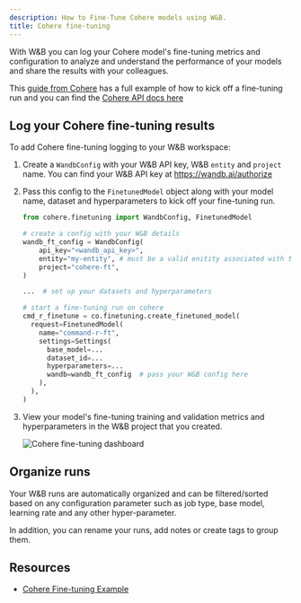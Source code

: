 ```yaml
---
description: How to Fine-Tune Cohere models using W&B.
title: Cohere fine-tuning
---
```

With W&B you can log your Cohere model's fine-tuning metrics and configuration to analyze and understand the performance of your models and share the results with your colleagues.

This [guide from Cohere](https://docs.cohere.com/page/convfinqa-finetuning-wandb) has a full example of how to kick off a fine-tuning run and you can find the [Cohere API docs here](https://docs.cohere.com/reference/createfinetunedmodel#request.body.settings.wandb)

## Log your Cohere fine-tuning results

To add Cohere fine-tuning logging to your W&B workspace:

1. Create a `WandbConfig` with your W&B API key, W&B `entity` and `project` name. You can find your W&B API key at https://wandb.ai/authorize

2. Pass this config to the `FinetunedModel` object along with your model name, dataset and hyperparameters to kick off your fine-tuning run.


    ```python
    from cohere.finetuning import WandbConfig, FinetunedModel

    # create a config with your W&B details
    wandb_ft_config = WandbConfig(
        api_key="<wandb_api_key>",
        entity="my-entity", # must be a valid enitity associated with the provided API key
        project="cohere-ft",
    )

    ...  # set up your datasets and hyperparameters

    # start a fine-tuning run on cohere
    cmd_r_finetune = co.finetuning.create_finetuned_model(
      request=FinetunedModel(
        name="command-r-ft",
        settings=Settings(
          base_model=...
          dataset_id=...
          hyperparameters=...
          wandb=wandb_ft_config  # pass your W&B config here
        ),
      ),
    )
    ```

3. View your model's fine-tuning training and validation metrics and hyperparameters in the W&B project that you created.

    <Frame>
        <img src="/images/integrations/cohere_ft.png" alt="Cohere fine-tuning dashboard"  />
    </Frame>


## Organize runs

Your W&B runs are automatically organized and can be filtered/sorted based on any configuration parameter such as job type, base model, learning rate and any other hyper-parameter.

In addition, you can rename your runs, add notes or create tags to group them.


## Resources

* [Cohere Fine-tuning Example](https://github.com/cohere-ai/notebooks/blob/kkt_ft_cookbooks/notebooks/finetuning/convfinqa_finetuning_wandb.ipynb)